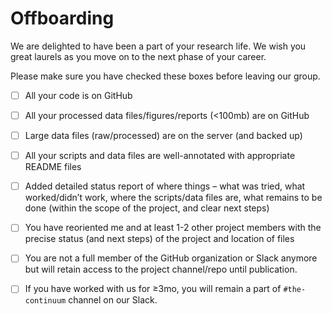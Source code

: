 # Offboarding

We are delighted to have been a part of your research life. We wish you great laurels as you move on to the next phase of your career.

Please make sure you have checked these boxes before leaving our group.

-   [ ] All your code is on GitHub

-   [ ] All your processed data files/figures/reports (\<100mb) are on GitHub

-   [ ] Large data files (raw/processed) are on the server (and backed up)

-   [ ] All your scripts and data files are well-annotated with appropriate README files

-   [ ] Added detailed status report of where things -- what was tried, what worked/didn't work, where the scripts/data files are, what remains to be done (within the scope of the project, and clear next steps)

-   [ ] You have reoriented me and at least 1-2 other project members with the precise status (and next steps) of the project and location of files

-   [ ] You are not a full member of the GitHub organization or Slack anymore but will retain access to the project channel/repo until publication.

-   [ ] If you have worked with us for ≥3mo, you will remain a part of `#the-continuum` channel on our Slack.
